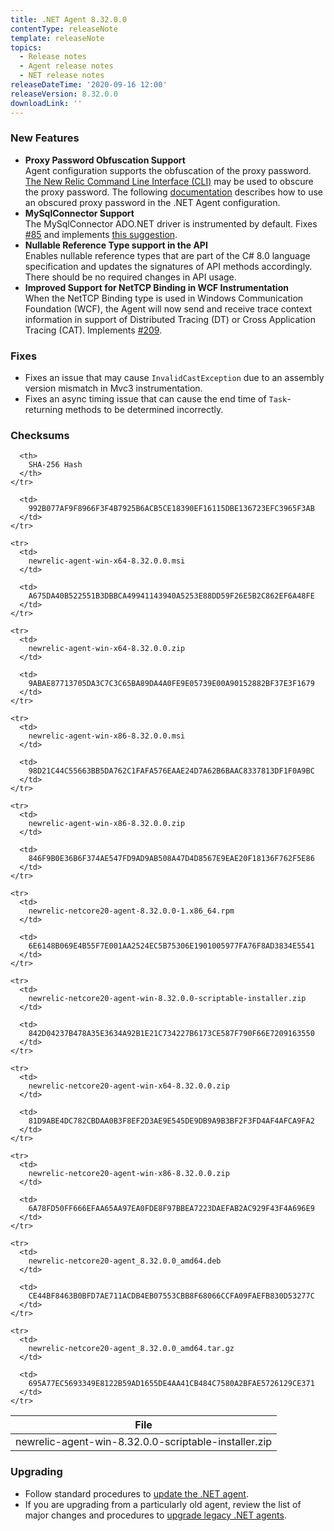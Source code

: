```yaml
---
title: .NET Agent 8.32.0.0
contentType: releaseNote
template: releaseNote
topics:
  - Release notes
  - Agent release notes
  - NET release notes
releaseDateTime: '2020-09-16 12:00'
releaseVersion: 8.32.0.0
downloadLink: ''
---
```


### New Features

* **Proxy Password Obfuscation Support**  
  Agent configuration supports the obfuscation of the proxy password. [The New Relic Command Line Interface (CLI)](https://github.com/newrelic/newrelic-cli/blob/master/README.md) may be used to obscure the proxy password. The following [documentation](https://docs.newrelic.com/docs/agents/net-agent/configuration/net-agent-configuration#proxy) describes how to use an obscured proxy password in the .NET Agent configuration.
* **MySqlConnector Support**  
  The MySqlConnector ADO.NET driver is instrumented by default. Fixes [#85](https://github.com/newrelic/newrelic-dotnet-agent/issues/85) and implements [this suggestion](https://discuss.newrelic.com/t/feature-idea-support-mysqlconnector-driver-for-db-instrumentation/63414).
* **Nullable Reference Type support in the API**  
  Enables nullable reference types that are part of the C# 8.0 language specification and updates the signatures of API methods accordingly. There should be no required changes in API usage.
* **Improved Support for NetTCP Binding in WCF Instrumentation**  
  When the NetTCP Binding type is used in Windows Communication Foundation (WCF), the Agent will now send and receive trace context information in support of Distributed Tracing (DT) or Cross Application Tracing (CAT). Implements [#209](https://github.com/newrelic/newrelic-dotnet-agent/issues/209).

### Fixes

* Fixes an issue that may cause `InvalidCastException` due to an assembly version mismatch in Mvc3 instrumentation.
* Fixes an async timing issue that can cause the end time of `Task`-returning methods to be determined incorrectly.

### Checksums

<Table>
  <thead>
    <tr>
      <th>
        File
      </th>

      <th>
        SHA-256 Hash
      </th>
    </tr>
  </thead>

  <tbody>
    <tr>
      <td>
        newrelic-agent-win-8.32.0.0-scriptable-installer.zip
      </td>

      <td>
        992B077AF9F8966F3F4B7925B6ACB5CE18390EF16115DBE136723EFC3965F3AB
      </td>
    </tr>

    <tr>
      <td>
        newrelic-agent-win-x64-8.32.0.0.msi
      </td>

      <td>
        A675DA40B522551B3DBBCA49941143940A5253E88DD59F26E5B2C862EF6A48FE
      </td>
    </tr>

    <tr>
      <td>
        newrelic-agent-win-x64-8.32.0.0.zip
      </td>

      <td>
        9ABAE87713705DA3C7C3C65BA89DA4A0FE9E05739E00A90152882BF37E3F1679
      </td>
    </tr>

    <tr>
      <td>
        newrelic-agent-win-x86-8.32.0.0.msi
      </td>

      <td>
        98D21C44C55663BB5DA762C1FAFA576EAAE24D7A62B6BAAC8337813DF1F0A9BC
      </td>
    </tr>

    <tr>
      <td>
        newrelic-agent-win-x86-8.32.0.0.zip
      </td>

      <td>
        846F9B0E36B6F374AE547FD9AD9AB508A47D4D8567E9EAE20F18136F762F5E86
      </td>
    </tr>

    <tr>
      <td>
        newrelic-netcore20-agent-8.32.0.0-1.x86_64.rpm
      </td>

      <td>
        6E6148B069E4B55F7E001AA2524EC5B75306E1901005977FA76F8AD3834E5541
      </td>
    </tr>

    <tr>
      <td>
        newrelic-netcore20-agent-win-8.32.0.0-scriptable-installer.zip
      </td>

      <td>
        842D04237B478A35E3634A92B1E21C734227B6173CE587F790F66E7209163550
      </td>
    </tr>

    <tr>
      <td>
        newrelic-netcore20-agent-win-x64-8.32.0.0.zip
      </td>

      <td>
        81D9ABE4DC782CBDAA0B3F8EF2D3AE9E545DE9DB9A9B3BF2F3FD4AF4AFCA9FA2
      </td>
    </tr>

    <tr>
      <td>
        newrelic-netcore20-agent-win-x86-8.32.0.0.zip
      </td>

      <td>
        6A78FD50FF666EFAA65AA97EA0FDE8F97BBEA7223DAEFAB2AC929F43F4A696E9
      </td>
    </tr>

    <tr>
      <td>
        newrelic-netcore20-agent_8.32.0.0_amd64.deb
      </td>

      <td>
        CE44BF8463B0BFD7AE711ACDB4EB07553CBB8F68066CCFA09FAEFB830D53277C
      </td>
    </tr>

    <tr>
      <td>
        newrelic-netcore20-agent_8.32.0.0_amd64.tar.gz
      </td>

      <td>
        695A77EC5693349E8122B59AD1655DE4AA41CB484C7580A2BFAE5726129CE371
      </td>
    </tr>
  </tbody>
</Table>

### Upgrading

* Follow standard procedures to [update the .NET agent](/docs/agents/net-agent/installation-configuration/update-net-agent).
* If you are upgrading from a particularly old agent, review the list of major changes and procedures to [upgrade legacy .NET agents](/docs/agents/net-agent/troubleshooting/upgrade-legacy-net-agents).
